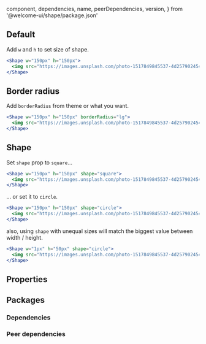 
  component,
  dependencies,
  name,
  peerDependencies,
  version,
} from '@welcome-ui/shape/package.json'

<Showcase
  version={version}
  name={name}
  component={component}
  description="Overflow child with hidden child."
/>

## Default

Add `w` and `h` to set size of shape.

```jsx
<Shape w="150px" h="150px">
  <img src="https://images.unsplash.com/photo-1517849845537-4d257902454a?ixlib=rb-1.2.1&ixid=MnwxMjA3fDB8MHxwaG90by1wYWdlfHx8fGVufDB8fHx8&auto=format&fit=crop&w=500&q=80" />
</Shape>
```

## Border radius

Add `borderRadius` from theme or what you want.

```jsx
<Shape w="150px" h="150px" borderRadius="lg">
  <img src="https://images.unsplash.com/photo-1517849845537-4d257902454a?ixlib=rb-1.2.1&ixid=MnwxMjA3fDB8MHxwaG90by1wYWdlfHx8fGVufDB8fHx8&auto=format&fit=crop&w=500&q=80" />
</Shape>
```

## Shape

Set `shape` prop to `square`…

```jsx
<Shape w="150px" h="150px" shape="square">
  <img src="https://images.unsplash.com/photo-1517849845537-4d257902454a?ixlib=rb-1.2.1&ixid=MnwxMjA3fDB8MHxwaG90by1wYWdlfHx8fGVufDB8fHx8&auto=format&fit=crop&w=500&q=80" />
</Shape>
```

… or set it to `circle`.

```jsx
<Shape w="150px" h="150px" shape="circle">
  <img src="https://images.unsplash.com/photo-1517849845537-4d257902454a?ixlib=rb-1.2.1&ixid=MnwxMjA3fDB8MHxwaG90by1wYWdlfHx8fGVufDB8fHx8&auto=format&fit=crop&w=500&q=80" />
</Shape>
```

also, using `shape` with unequal sizes will match the biggest value between width / height.

```jsx
<Shape w="1px" h="50px" shape="circle">
  <img src="https://images.unsplash.com/photo-1517849845537-4d257902454a?ixlib=rb-1.2.1&ixid=MnwxMjA3fDB8MHxwaG90by1wYWdlfHx8fGVufDB8fHx8&auto=format&fit=crop&w=500&q=80" />
</Shape>
```

## Properties

<Props propTypes={props.propTypes.Shape} />

## Packages

### Dependencies

<Dependencies dependencies={dependencies} />

### Peer dependencies

<Dependencies dependencies={peerDependencies} />

<Pagination />
